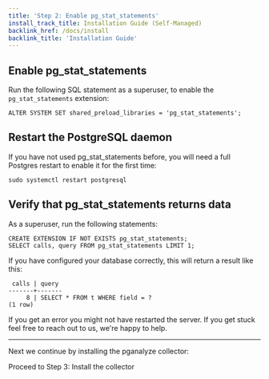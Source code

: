 ```yaml
---
title: 'Step 2: Enable pg_stat_statements'
install_track_title: Installation Guide (Self-Managed)
backlink_href: /docs/install
backlink_title: 'Installation Guide'
---
```


## Enable pg_stat_statements

Run the following SQL statement as a superuser, to enable the `pg_stat_statements` extension:

```
ALTER SYSTEM SET shared_preload_libraries = 'pg_stat_statements';
```

## Restart the PostgreSQL daemon

If you have not used pg_stat_statements before, you will need a full Postgres restart to enable it for the first time:

```
sudo systemctl restart postgresql
```

## Verify that pg_stat_statements returns data

As a superuser, run the following statements:

```
CREATE EXTENSION IF NOT EXISTS pg_stat_statements;
SELECT calls, query FROM pg_stat_statements LIMIT 1;
```

If you have configured your database correctly, this will return a result like this:

```
 calls | query
-------+-------
     8 | SELECT * FROM t WHERE field = ?
(1 row)
```

If you get an error you might not have restarted the server. If you get stuck feel free to reach out to us, we're happy to help.

---

Next we continue by installing the pganalyze collector:

<Link className="btn btn-success" to="03_install_the_collector_deb">
  Proceed to Step 3: Install the collector
</Link>
